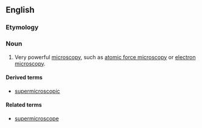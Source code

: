 ==English==
===Etymology===

{{prefix|super|microscopy}}

===Noun===
{{en-noun|-}}

# {{context|sciences|lang=en}} Very powerful [[microscopy]], such as [[atomic force microscopy]] or [[electron microscopy]].

====Derived terms====
*[[supermicroscopic]]

====Related terms====
*[[supermicroscope]]